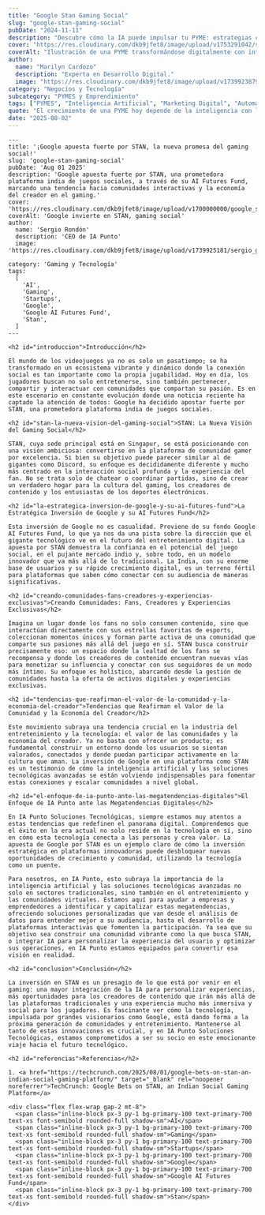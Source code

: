 ```yaml
---
title: "Google Stan Gaming Social"
slug: "google-stan-gaming-social"
pubDate: "2024-11-11"
description: "Descubre cómo la IA puede impulsar tu PYME: estrategias concretas de marketing, automatización y datos para aumentar ventas."
cover: "https://res.cloudinary.com/dkb9jfet8/image/upload/v1753291042/small-business_kk56r6.jpg"
coverAlt: "Ilustración de una PYME transformándose digitalmente con inteligencia artificial."
author:
  name: "Marilyn Cardozo"
  description: "Experta en Desarrollo Digital."
  image: "https://res.cloudinary.com/dkb9jfet8/image/upload/v1739923879/marilyn_s2mi4a.png"
category: "Negocios y Tecnología"
subcategory: "PYMES y Emprendimiento"
tags: ["PYMES", "Inteligencia Artificial", "Marketing Digital", "Automatización", "Ventas"]
quote: "El crecimiento de una PYME hoy depende de la inteligencia con la que se aplican datos, IA y estrategia. — Sergio Rondón"
date: "2025-08-02"
---
```



```
---
title: '¡Google apuesta fuerte por STAN, la nueva promesa del gaming social!'
slug: 'google-stan-gaming-social'
pubDate: 'Aug 01 2025'
description: 'Google apuesta fuerte por STAN, una prometedora plataforma india de juegos sociales, a través de su AI Futures Fund, marcando una tendencia hacia comunidades interactivas y la economía del creador en el gaming.'
cover: 'https://res.cloudinary.com/dkb9jfet8/image/upload/v1700000000/google_stan_gaming.jpg'
coverAlt: 'Google invierte en STAN, gaming social'
author:
  name: 'Sergio Rondón'
  description: 'CEO de IA Punto'
  image: 'https://res.cloudinary.com/dkb9jfet8/image/upload/v1739925181/sergio_gdcaeh.png'
category: 'Gaming y Tecnología'
tags:
  [
    'AI',
    'Gaming',
    'Startups',
    'Google',
    'Google AI Futures Fund',
    'Stan',
  ]
---

<h2 id="introduccion">Introducción</h2>

El mundo de los videojuegos ya no es solo un pasatiempo; se ha transformado en un ecosistema vibrante y dinámico donde la conexión social es tan importante como la propia jugabilidad. Hoy en día, los jugadores buscan no solo entretenerse, sino también pertenecer, compartir y interactuar con comunidades que compartan su pasión. Es en este escenario en constante evolución donde una noticia reciente ha captado la atención de todos: Google ha decidido apostar fuerte por STAN, una prometedora plataforma india de juegos sociales.

<h2 id="stan-la-nueva-vision-del-gaming-social">STAN: La Nueva Visión del Gaming Social</h2>

STAN, cuya sede principal está en Singapur, se está posicionando con una visión ambiciosa: convertirse en la plataforma de comunidad gamer por excelencia. Si bien su objetivo puede parecer similar al de gigantes como Discord, su enfoque es decididamente diferente y mucho más centrado en la interacción social profunda y la experiencia del fan. No se trata solo de chatear o coordinar partidas, sino de crear un verdadero hogar para la cultura del gaming, los creadores de contenido y los entusiastas de los deportes electrónicos.

<h2 id="la-estrategica-inversion-de-google-y-su-ai-futures-fund">La Estratégica Inversión de Google y su AI Futures Fund</h2>

Esta inversión de Google no es casualidad. Proviene de su fondo Google AI Futures Fund, lo que ya nos da una pista sobre la dirección que el gigante tecnológico ve en el futuro del entretenimiento digital. La apuesta por STAN demuestra la confianza en el potencial del juego social, en el pujante mercado indio y, sobre todo, en un modelo innovador que va más allá de lo tradicional. La India, con su enorme base de usuarios y su rápido crecimiento digital, es un terreno fértil para plataformas que saben cómo conectar con su audiencia de maneras significativas.

<h2 id="creando-comunidades-fans-creadores-y-experiencias-exclusivas">Creando Comunidades: Fans, Creadores y Experiencias Exclusivas</h2>

Imagina un lugar donde los fans no solo consumen contenido, sino que interactúan directamente con sus estrellas favoritas de esports, coleccionan momentos únicos y forman parte activa de una comunidad que comparte sus pasiones más allá del juego en sí. STAN busca construir precisamente eso: un espacio donde la lealtad de los fans se recompensa y donde los creadores de contenido encuentran nuevas vías para monetizar su influencia y conectar con sus seguidores de un modo más íntimo. Su enfoque es holístico, abarcando desde la gestión de comunidades hasta la oferta de activos digitales y experiencias exclusivas.

<h2 id="tendencias-que-reafirman-el-valor-de-la-comunidad-y-la-economia-del-creador">Tendencias que Reafirman el Valor de la Comunidad y la Economía del Creador</h2>

Este movimiento subraya una tendencia crucial en la industria del entretenimiento y la tecnología: el valor de las comunidades y la economía del creador. Ya no basta con ofrecer un producto; es fundamental construir un entorno donde los usuarios se sientan valorados, conectados y donde puedan participar activamente en la cultura que aman. La inversión de Google en una plataforma como STAN es un testimonio de cómo la inteligencia artificial y las soluciones tecnológicas avanzadas se están volviendo indispensables para fomentar estas conexiones y escalar comunidades a nivel global.

<h2 id="el-enfoque-de-ia-punto-ante-las-megatendencias-digitales">El Enfoque de IA Punto ante las Megatendencias Digitales</h2>

En IA Punto Soluciones Tecnológicas, siempre estamos muy atentos a estas tendencias que redefinen el panorama digital. Comprendemos que el éxito en la era actual no solo reside en la tecnología en sí, sino en cómo esta tecnología conecta a las personas y crea valor. La apuesta de Google por STAN es un ejemplo claro de cómo la inversión estratégica en plataformas innovadoras puede desbloquear nuevas oportunidades de crecimiento y comunidad, utilizando la tecnología como un puente.

Para nosotros, en IA Punto, esto subraya la importancia de la inteligencia artificial y las soluciones tecnológicas avanzadas no solo en sectores tradicionales, sino también en el entretenimiento y las comunidades virtuales. Estamos aquí para ayudar a empresas y emprendedores a identificar y capitalizar estas megatendencias, ofreciendo soluciones personalizadas que van desde el análisis de datos para entender mejor a su audiencia, hasta el desarrollo de plataformas interactivas que fomenten la participación. Ya sea que su objetivo sea construir una comunidad vibrante como la que busca STAN, o integrar IA para personalizar la experiencia del usuario y optimizar sus operaciones, en IA Punto estamos equipados para convertir esa visión en realidad.

<h2 id="conclusion">Conclusión</h2>

La inversión en STAN es un presagio de lo que está por venir en el gaming: una mayor integración de la IA para personalizar experiencias, más oportunidades para los creadores de contenido que irán más allá de las plataformas tradicionales y una experiencia mucho más inmersiva y social para los jugadores. Es fascinante ver cómo la tecnología, impulsada por grandes visionarios como Google, está dando forma a la próxima generación de comunidades y entretenimiento. Mantenerse al tanto de estas innovaciones es crucial, y en IA Punto Soluciones Tecnológicas, estamos comprometidos a ser su socio en este emocionante viaje hacia el futuro tecnológico.

<h2 id="referencias">Referencias</h2>

1. <a href="https://techcrunch.com/2025/08/01/google-bets-on-stan-an-indian-social-gaming-platform/" target="_blank" rel="noopener noreferrer">TechCrunch: Google Bets on STAN, an Indian Social Gaming Platform</a>

<div class="flex flex-wrap gap-2 mt-8">
  <span class="inline-block px-3 py-1 bg-primary-100 text-primary-700 text-xs font-semibold rounded-full shadow-sm">AI</span>
  <span class="inline-block px-3 py-1 bg-primary-100 text-primary-700 text-xs font-semibold rounded-full shadow-sm">Gaming</span>
  <span class="inline-block px-3 py-1 bg-primary-100 text-primary-700 text-xs font-semibold rounded-full shadow-sm">Startups</span>
  <span class="inline-block px-3 py-1 bg-primary-100 text-primary-700 text-xs font-semibold rounded-full shadow-sm">Google</span>
  <span class="inline-block px-3 py-1 bg-primary-100 text-primary-700 text-xs font-semibold rounded-full shadow-sm">Google AI Futures Fund</span>
  <span class="inline-block px-3 py-1 bg-primary-100 text-primary-700 text-xs font-semibold rounded-full shadow-sm">Stan</span>
</div>
```
